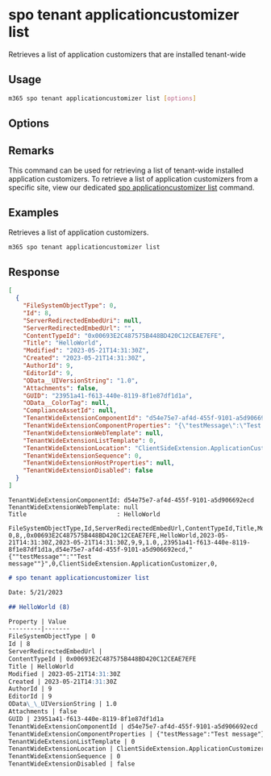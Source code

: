 
# spo tenant applicationcustomizer list

Retrieves a list of application customizers that are installed tenant-wide

## Usage

```sh
m365 spo tenant applicationcustomizer list [options]
```

## Options

<Global />

## Remarks

This command can be used for retrieving a list of tenant-wide installed application customizers. To retrieve a list of application customizers from a specific site, view our dedicated [spo applicationcustomizer list](../applicationcustomizer/applicationcustomizer-list.mdx) command.

## Examples

Retrieves a list of application customizers.

```sh
m365 spo tenant applicationcustomizer list
```

## Response

<Tabs>
  <TabItem value="JSON">

  ```json
  [
    {
      "FileSystemObjectType": 0,
      "Id": 8,
      "ServerRedirectedEmbedUri": null,
      "ServerRedirectedEmbedUrl": "",
      "ContentTypeId": "0x00693E2C487575B448BD420C12CEAE7EFE",
      "Title": "HelloWorld",
      "Modified": "2023-05-21T14:31:30Z",
      "Created": "2023-05-21T14:31:30Z",
      "AuthorId": 9,
      "EditorId": 9,
      "OData__UIVersionString": "1.0",
      "Attachments": false,
      "GUID": "23951a41-f613-440e-8119-8f1e87df1d1a",
      "OData__ColorTag": null,
      "ComplianceAssetId": null,
      "TenantWideExtensionComponentId": "d54e75e7-af4d-455f-9101-a5d906692ecd",
      "TenantWideExtensionComponentProperties": "{\"testMessage\":\"Test message\"}",
      "TenantWideExtensionWebTemplate": null,
      "TenantWideExtensionListTemplate": 0,
      "TenantWideExtensionLocation": "ClientSideExtension.ApplicationCustomizer",
      "TenantWideExtensionSequence": 0,
      "TenantWideExtensionHostProperties": null,
      "TenantWideExtensionDisabled": false
    }
  ]
  ```

  </TabItem>
  <TabItem value="Text">

  ```text
  TenantWideExtensionComponentId: d54e75e7-af4d-455f-9101-a5d906692ecd
  TenantWideExtensionWebTemplate: null
  Title                         : HelloWorld
  ```

  </TabItem>
  <TabItem value="CSV">

  ```csv
  FileSystemObjectType,Id,ServerRedirectedEmbedUrl,ContentTypeId,Title,Modified,Created,AuthorId,EditorId,OData__UIVersionString,Attachments,GUID,TenantWideExtensionComponentId,TenantWideExtensionComponentProperties,TenantWideExtensionListTemplate,TenantWideExtensionLocation,TenantWideExtensionSequence,TenantWideExtensionDisabled
  0,8,,0x00693E2C487575B448BD420C12CEAE7EFE,HelloWorld,2023-05-21T14:31:30Z,2023-05-21T14:31:30Z,9,9,1.0,,23951a41-f613-440e-8119-8f1e87df1d1a,d54e75e7-af4d-455f-9101-a5d906692ecd,"{""testMessage"":""Test message""}",0,ClientSideExtension.ApplicationCustomizer,0,
  ```

  </TabItem>
  <TabItem value="Markdown">

  ```md
  # spo tenant applicationcustomizer list

  Date: 5/21/2023

  ## HelloWorld (8)

  Property | Value
  ---------|-------
  FileSystemObjectType | 0
  Id | 8
  ServerRedirectedEmbedUrl |
  ContentTypeId | 0x00693E2C487575B448BD420C12CEAE7EFE
  Title | HelloWorld
  Modified | 2023-05-21T14:31:30Z
  Created | 2023-05-21T14:31:30Z
  AuthorId | 9
  EditorId | 9
  OData\_\_UIVersionString | 1.0
  Attachments | false
  GUID | 23951a41-f613-440e-8119-8f1e87df1d1a
  TenantWideExtensionComponentId | d54e75e7-af4d-455f-9101-a5d906692ecd
  TenantWideExtensionComponentProperties | {"testMessage":"Test message"}
  TenantWideExtensionListTemplate | 0
  TenantWideExtensionLocation | ClientSideExtension.ApplicationCustomizer
  TenantWideExtensionSequence | 0
  TenantWideExtensionDisabled | false
  ```

  </TabItem>
</Tabs>

